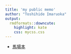 ```yaml
---
title: 'my public memo'
author: "Toshihide Imaruoka"
output:
  rmdformats::downcute:
    highlight: kate
    css: mycss.css
---
```

- [馬場本](./baba.html)
